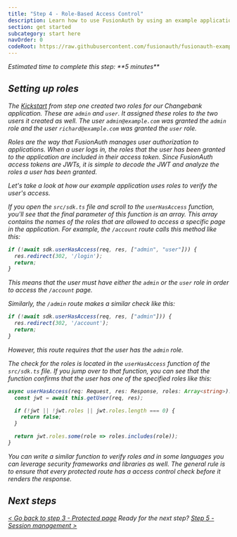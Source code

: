 ```yaml
---
title: "Step 4 - Role-Based Access Control"
description: Learn how to use FusionAuth by using an example application that has a protected page defined.
section: get started
subcategory: start here
navOrder: 0
codeRoot: https://raw.githubusercontent.com/fusionauth/fusionauth-example-express-start-here/main
---
```


<div className="border border-green-700 px-3 rounded-md">
  <i className="fa-duotone fa-stopwatch fa-2x mr-2 text-green-700 align-middle"/> Estimated time to complete this step: **5 minutes**
</div>

## Setting up roles

The [Kickstart](/docs/get-started/download-and-install/development/kickstart) from step one created two roles for our Changebank application. These are `admin` and `user`. It assigned these roles to the two users it created as well. The user `admin@example.com` was granted the `admin` role and the user `richard@example.com` was granted the `user` role.

Roles are the way that FusionAuth manages user authorization to applications. When a user logs in, the roles that the user has been granted to the application are included in their access token. Since FusionAuth access tokens are JWTs, it is simple to decode the JWT and analyze the roles a user has been granted.

Let's take a look at how our example application uses roles to verify the user's access.

If you open the `src/sdk.ts` file and scroll to the `userHasAccess` function, you'll see that the final parameter of this function is an array. This array contains the names of the roles that are allowed to access a specific page in the application. For example, the `/account` route calls this method like this:

```typescript
if (!await sdk.userHasAccess(req, res, ["admin", "user"])) {
  res.redirect(302, '/login');
  return;
}
```

This means that the user must have either the `admin` or the `user` role in order to access the `/account` page.

Similarly, the `/admin` route makes a similar check like this:

```typescript
if (!await sdk.userHasAccess(req, res, ["admin"])) {
  res.redirect(302, '/account');
  return;
}
```

However, this route requires that the user has the `admin` role.

The check for the roles is located in the `userHasAccess` function of the `src/sdk.ts` file. If you jump over to that function, you can see that the function confirms that the user has one of the specified roles like this:

```typescript
async userHasAccess(req: Request, res: Response, roles: Array<string>): Promise<boolean> {
  const jwt = await this.getUser(req, res);

  if (!jwt || !jwt.roles || jwt.roles.length === 0) {
    return false;
  }

  return jwt.roles.some(role => roles.includes(role));
}
```

You can write a similar function to verify roles and in some languages you can leverage security frameworks and libraries as well. The general rule is to ensure that every protected route has a access control check before it renders the response.

## Next steps

[\< Go back to step 3 - Protected page](step-3) <span class="inline-block mx-6 font-bold">Ready for the next step?</span> [Step 5 - Session management \>](step-5)


